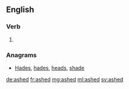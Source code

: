 ==English==

===Verb===
{{head|en}}

# {{en-past of|ash}}

===Anagrams===
* [[Hades#English|Hades]], [[hades#English|hades]], [[heads#English|heads]], [[shade#English|shade]]

[[de:ashed]]
[[fr:ashed]]
[[mg:ashed]]
[[ml:ashed]]
[[sv:ashed]]